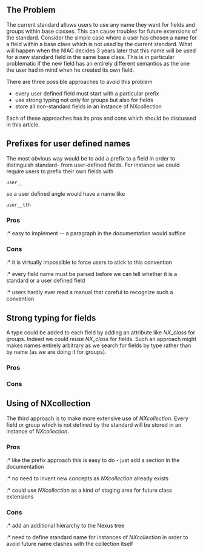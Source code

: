 == The Problem ==

The current standard allows users to use any name they want for fields and groups within base classes. 
This can cause troubles for future extensions of the standard.
Consider the simple case where a user has chosen a name for a field within a base class which is not used by the 
current standard. What will happen when the NIAC decides 3 years later that this name will be used for a new 
standard field in the same base class. This is in particular problematic if the new field has an entirely different 
semantics as the one the user had in mind when he created its own field.

There are three possible approaches to avoid this problem
* every user defined field must start with a particular prefix
* use strong typing not only for groups but also for fields
* store all non-standard fields in an instance of NXcollection

Each of these approaches has its pros and cons which should be discussed in this article.

== Prefixes for user defined names ==

The most obvious way would be to add a prefix to a field in order to distinguish 
standard- from user-defined fields. 
For instance we could require users to prefix their own fields with 
 user__
so a user defined angle would have a name like 
 user__tth

=== Pros ===
:* easy to implement -- a paragraph in the documentation would suffice

=== Cons ===
:* it is virtually impossible to force users to stick to this convention
:* every field name must be parsed before we can tell whether it is a standard or a user defined field
:* users hardly ever read a manual that careful to recognize such a convention

== Strong typing for fields ==

A type could be added to each field by adding an attribute like ''NX_class'' for groups. 
Indeed we could reuse ''NX_class'' for fields. 
Such an approach might makes names entirely arbitrary as we search for fields by type rather than by name (as we are doing
it for groups). 

=== Pros ===

=== Cons ===

== Using of NXcollection ==

The third approach is to make more extensive use of ''NXcollection''. Every field or group which is not defined by the
standard will be stored in an instance of ''NXcollection''. 

=== Pros ===
:* like the prefix approach this is easy to do - just add a section in the documentation
:* no need to invent new concepts as ''NXcollection'' already exists
:* could use ''NXcollection'' as a kind of staging area for future class extensions

=== Cons === 
:* add an additional hierarchy to the Nexus tree
:* need to define standard name for instances of ''NXcollection'' in order to avoid future name clashes with the collection itself